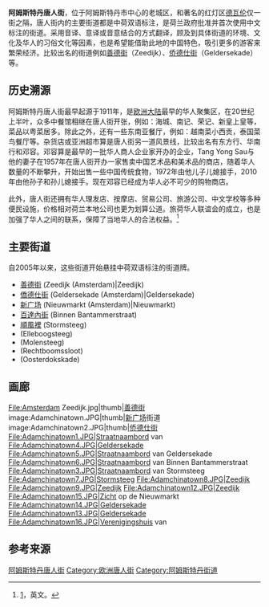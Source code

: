 {{Infobox street
| name                    = 阿姆斯特丹唐人街
| marker_image            =
| native_name             = Amsterdam Chinatown
| native_name_lang        = Dutch
| alternate_name          =
| image                   = <!-- 檔案不存在 File:Adamchinatown10.JPG -->
| image_size              =
| image_alt               =
| image_map               = AD chinatown2.png
| caption                 = [[善德街|善德街]]上的[[荷华寺|荷华寺]]
| map_type                =
| latitude                =
| longitude               =
| map_size                =
| map_caption             = 阿姆斯特丹唐人街范围
| map_alt                 =
| other_name              =
| former_names            =
| part_of                 =
| namesake                =
| type                    =
| owner                   =
| maint                   =
| length                  =
| length_m                =
| length_ft               =
| length_km               =
| length_mi               =
| length_ref              =
| length_notes            =
| width                   =
| area                    =
| addresses               = 
| location                = 荷兰阿姆斯特丹
| arrondissement          =
| quarter                 =
| postal_code             =
| metro                   = [[阿姆斯特丹地铁|阿姆斯特丹地铁]] Nieuwmarkt
| coordinates             =
| direction_a             =
| terminus_a              =
| direction_b             =
| terminus_b              =
| junction                =
| north                   =
| east                    =
| south                   =
| west                    =
| main_contractor         =
| cost                    =
| references              =
| commissioning_date      = 
| construction_start_date =
| completion_date         =
| inauguration_date       = <!-- {{Start date|YYYY|MM|DD}} -->
| demolition_date         =
| designer                =
| known_for               = 德瓦伦红灯区
| status                  =
| website                 = <!-- {{URL|example.com}} -->
}}

{{Chinese
|title=阿姆斯特丹唐人街
|t=阿姆斯特丹唐人街
|s=阿姆斯特丹唐人街
| Pinyin=Āmǔsītèdān tángrénjiē
}}

'''阿姆斯特丹唐人街'''，位于阿姆斯特丹市中心的老城区，和著名的红灯区[[德瓦伦|德瓦伦]]仅一街之隔，唐人街内的主要街道都是中荷双语标注，是荷兰政府批准并首次使用中文标注的街道。采用音译、意译或音意结合的方式翻译，顾及到具体街道的环境、文化及华人的习俗文化等因素，也是希望能借助此地的中国特色，吸引更多的游客来繁荣经济。比较出名的街道例如[[善德街|善德街]]（Zeedijk）、[[侨德仕街|侨德仕街]]（Geldersekade）等。

== 历史溯源 ==
阿姆斯特丹唐人街最早起源于1911年，是[[欧洲大陆|欧洲大陆]]最早的华人聚集区，在20世纪上半叶，众多中餐馆相继在唐人街开张，例如：海城、南记、荣记、新皇上皇等，菜品以粤菜居多。除此之外，还有一些东南亚餐厅，例如：越南菜小西贡，泰国菜鸟餐厅等。杂货店或亚洲超市算是唐人街另一道风景线，比较出名有东方行、华南行和邓容。邓容算是最早的一批华人商人企业家开办的企业，Tang Yong Sau与他的妻子在1957年在唐人街开办一家售卖中国艺术品和美术品的商店，随着华人数量的不断攀升，开始出售一些中国传统食物，1972年由他儿子儿媳接手，2010年由他孙子和孙儿媳接手。现在邓容已经成为华人必不可少的购物商店。

此外，唐人街还拥有华人理发店、按摩店、贸易公司、旅游公司、中文学校等多种便民设施，价格相对荷兰本地公司也更为划算公道。旅荷华人联谊会的成立，也是加强了华人之间的联系，保障了当地华人的合法权益。<ref>[http://www.chinatownology.com/chinatown_amsterdam.html]，英文。</ref>

== 主要街道 ==
自2005年以来，这些街道开始悬挂中荷双语标注的街道牌。
* [[善德街|善德街]] (Zeedijk (Amsterdam)|Zeedijk)
* [[僑德仕街|僑德仕街]] (Geldersekade (Amsterdam)|Geldersekade)
* [[新广场_(阿姆斯特丹)|新广场]] (Nieuwmarkt (Amsterdam)|Nieuwmarkt)
* [[百達內街|百達內街]] (Binnen Bantammerstraat)
* [[順風裡|順風裡]] (Stormsteeg)
* (Elleboogsteeg)
* (Molensteeg)
* (Rechtboomssloot)
* (Oosterdokskade)

== 画廊 ==
<gallery>
File:Amsterdam Zeedijk.jpg|thumb|[[善德街|善德街]]
image:Adamchinatown.JPG|thumb|[[新广场|新广场]]街道
image:Adamchinatown2.JPG|thumb|[[侨德仕街|侨德仕街]]
File:Adamchinatown1.JPG|Straatnaambord van {{tsl|nl|Geldersekade|}}
File:Adamchinatown4.JPG|Geldersekade
File:Adamchinatown5.JPG|Straatnaambord van Geldersekade
File:Adamchinatown6.JPG|Straatnaambord van Binnen Bantammerstraat
File:Adamchinatown3.JPG|Straatnaambord van Stormsteeg
File:Adamchinatown7.JPG|Stormsteeg
File:Adamchinatown8.JPG|[[海塘|Zeedijk]]
File:Adamchinatown9.JPG|Zeedijk
File:Adamchinatown12.JPG|Zeedijk
File:Adamchinatown15.JPG|Zicht op de Nieuwmarkt
File:Adamchinatown14.JPG|Geldersekade
File:Adamchinatown13.JPG|Geldersekade
File:Adamchinatown16.JPG|Verenigingshuis van {{tsl|nl|Chinese Vereniging in Nederland Fa Yin|}}
</gallery>

== 参考来源==
{{Reflist}}

{{唐人街}}
{{Authority control}}
[[Category:阿姆斯特丹唐人街|]]
[[Category:欧洲唐人街|Category:欧洲唐人街]]
[[Category:阿姆斯特丹街道|Category:阿姆斯特丹街道]]